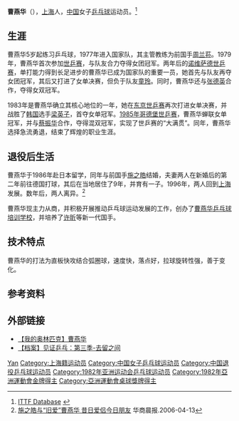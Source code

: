 {{noteTA|G1=Table Tennis}}
{{Infobox 乒乓球
| playername= 曹燕华
| image=
| imagesize=
| caption =
| fullname = 
| education = 
| nationality = {{PRC}}
| playingstyle = 直板快攻结合弧圈球
| birthdate = {{birth date and age|1962|12|1}}
| birthplace = {{CHN}}[[上海市|上海市]]
| death_date  =
| death_place =
| height =
| weight =
| medaltemplates=
{{MedalSport | 女子[[乒乓球|乒乓球]]}}
{{MedalCountry | {{CHN}} }}
{{MedalCompetition| [[世界乒乓球锦标赛|世界乒乓球锦标赛]]}}
{{MedalGold| [[1979年世界乒乓球锦标赛|1979 平壤]] | 女子团体}}
{{MedalGold| [[1981年世界乒乓球锦标赛|1981 诺威萨]] | 女子团体}}
{{MedalGold| [[1981年世界乒乓球锦标赛|1981 诺威萨]] | 女子双打}}
{{MedalSilver| [[1981年世界乒乓球锦标赛|1981 诺威萨]] | 女子单打}}
{{MedalGold| [[1983年世界乒乓球锦标赛|1983 东京]] | 女子团体}}
{{MedalBronze| [[1983年世界乒乓球锦标赛|1983 东京]] | 混合双打}}
{{MedalBronze| [[1983年世界乒乓球锦标赛|1983 东京]] | 女子双打}}
{{MedalGold| [[1983年世界乒乓球锦标赛|1983 东京]] | 女子单打}}
{{MedalGold| [[1985年世界乒乓球锦标赛|1985 哥德堡]]  | 混合双打}}
{{MedalSilver| [[1985年世界乒乓球锦标赛|1985 哥德堡]]  | 女子双打}}
{{MedalGold| [[1985年世界乒乓球锦标赛|1985 哥德堡]]  | 女子单打}}
{{MedalCompetition| [[亞洲乒乓球錦標賽|亞洲乒乓球錦標賽]]}}
{{MedalGold| 1978 吉隆坡 | 女子单打}}
{{MedalBronze| 1978 吉隆坡 | 女子双打}}
{{MedalGold| 1978 吉隆坡 | 女子团体}}
{{MedalGold| 1982 雅加达 | 女子单打}}
{{MedalGold| 1982 雅加达 | 女子双打}}
{{MedalBronze| 1982 雅加达 | 混合双打}}
{{MedalGold| 1982 雅加达 | 女子团体}}
}}

'''曹燕华'''（{{bd|1962年|12月1日|||catIdx=C曹}}），[[上海|上海]]人，[[中华人民共和国|中国]]女子[[乒乓球|乒乓球]]运动员。<ref>[http://www.ittf.com/ittf_stats/All_events3.asp?ID=1035 ITTF Database] {{webarchive|url=https://web.archive.org/web/20121017081852/http://www.ittf.com/ittf_stats/All_events3.asp?ID=1035 |date=2012-10-17 }}</ref>

== 生涯 ==
曹燕华5岁起练习乒乓球，1977年进入国家队，其主管教练为前国手[[周兰荪|周兰荪]]。1979年，曹燕华首次参加[[世乒赛|世乒赛]]，与队友合力夺得女团冠军。两年后的[[1981年世界乒乓球锦标赛|诺维萨德世乒赛]]，单打能力得到长足进步的曹燕华已成为国家队的重要一员，她首先与队友再夺女团冠军，其后又打进了女单决赛，但负于队友[[童玲_(乒乓球运动员)|童玲]]。同时，曹燕华还与[[张德英|张德英]]合作，夺得女双冠军。

1983年是曹燕华确立其核心地位的一年，她在[[1983年世界乒乓球锦标赛|东京世乒赛]]再次打进女单决赛，并战胜了[[韩国|韩国]]选手[[梁英子|梁英子]]，首夺女单冠军。[[1985年世界乒乓球锦标赛|1985年哥德堡世乒赛]]，曹燕华蝉联女单冠军，并与[[蔡振华|蔡振华]]合作，夺得混双冠军，实现了世乒赛的“大满贯”。同年，曹燕华选择急流勇退，结束了辉煌的职业生涯。

== 退役后生活 ==
曹燕华于1986年赴日本留学，同年与前国手[[施之皓|施之皓]]结婚，夫妻两人在新婚后的第二年前往德国打球，其后在当地居住了9年，并育有一子。1996年，两人回到[[上海|上海]]发展。数年后，两人离异。<ref>[http://sports.163.com/06/0413/10/2EJ4985C00051L23.html 施之皓与“旧爱”曹燕华 昔日爱侣今日朋友] {{Wayback|url=http://sports.163.com/06/0413/10/2EJ4985C00051L23.html |date=20081211121903 }}  华商晨报.2006-04-13</ref>

曹燕华现主力从商，并积极开展推动乒乓球运动发展的工作，创办了[[曹燕华乒乓球培训学校|曹燕华乒乓球培训学校]]，并培养了[[许昕|许昕]]等新一代国手。

== 技术特点 ==
曹燕华的打法为直板快攻结合弧圈球，速度快，落点好，拉球旋转性强，善于变化。

==参考资料==
{{reflist}}

== 外部链接 ==
* [https://web.archive.org/web/20100511044425/http://space.tv.cctv.com/video/VIDE1208273774823474 【我的奥林匹克】曹燕华]
* [http://www.tudou.com/programs/view/w0njR4DdQaY 【档案】见证乒乓：第三季-去留之间] {{Wayback|url=http://www.tudou.com/programs/view/w0njR4DdQaY |date=20120803065145 }}

{{世界乒乓球锦标赛女子单打冠军}}
{{世界乒乓球锦标赛女子双打冠军}}
{{世界乒乓球锦标赛混合双打冠军}}
{{世界乒乓球锦标赛女子团体冠军}}
{{亞洲乒乓球錦標賽女子單打冠軍}}
{{亚洲乒乓球锦标赛女子双打冠军}}
{{亚洲乒乓球锦标赛女子团体冠军}}
{{亞洲杯桌球賽女子單打冠軍}}
{{亞洲運動會乒乓球比賽女子單打冠軍}}
{{亚洲运动会乒乓球比赛女子双打冠军}}
{{亚洲运动会乒乓球比赛混合双打冠军}}
{{亚洲运动会乒乓球比赛女子团体冠军}}
{{中国乒乓球}}

{{Authority control}}
{{DEFAULTSORT:Cao曹}}
[[Category:曹姓|Yan]]
[[Category:上海籍运动员|Category:上海籍运动员]]
[[Category:中国女子乒乓球运动员|Category:中国女子乒乓球运动员]]
[[Category:中国退役乒乓球运动员|Category:中国退役乒乓球运动员]]
[[Category:1982年亚洲运动会乒乓球运动员|Category:1982年亚洲运动会乒乓球运动员]]
[[Category:1982年亞洲運動會金牌得主|Category:1982年亞洲運動會金牌得主]]
[[Category:亞洲運動會桌球獎牌得主|Category:亞洲運動會桌球獎牌得主]]
